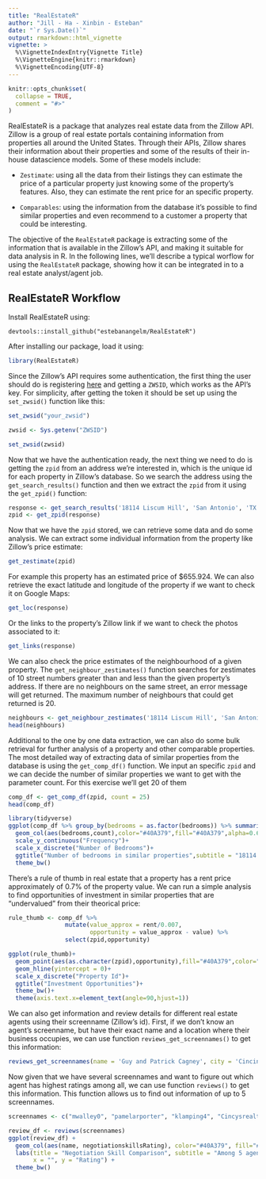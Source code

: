 ```yaml
---
title: "RealEstateR"
author: "Jill - Ha - Xinbin - Esteban"
date: "`r Sys.Date()`"
output: rmarkdown::html_vignette
vignette: >
  %\VignetteIndexEntry{Vignette Title}
  %\VignetteEngine{knitr::rmarkdown}
  %\VignetteEncoding{UTF-8}
---
```


```r
knitr::opts_chunk$set(
  collapse = TRUE,
  comment = "#>"
)
```

RealEstateR is a package that analyzes real estate data from the Zillow API. Zillow is a group of real estate portals containing information from properties all around the United States. Through their APIs, Zillow shares their information about their properties and some of the results of their in-house datascience models. Some of these models include:

- `Zestimate`: using all the data from their listings they can estimate the price of a particular property just knowing some of the property's features. Also, they can estimate the rent price for an specific property.

- `Comparables`: using the information from the database it's possible to find similar properties and even recommend to a customer a property that could be interesting.

The objective of the `RealEstateR` package is extracting some of the information that is available in the Zillow's API, and making it suitable for data analysis in R. In the following lines, we'll describe a typical worflow for using the `RealEstateR` package, showing how it can be integrated in to a real estate analyst/agent job.

## RealEstateR Workflow

Install RealEstateR using:

```
devtools::install_github("estebanangelm/RealEstateR")
```

After installing our package, load it using:

```r
library(RealEstateR)
```

Since the Zillow's API requires some authentication, the first thing the user should do is registering [here](http://www.zillow.com/webservice/Registration.htm) and getting a `ZWSID`, which works as the API's key. For simplicity, after getting the token it should be set up using the `set_zwsid()` function like this:

```r
set_zwsid("your_zwsid")
```

```r
zwsid <- Sys.getenv("ZWSID")
```

```r
set_zwsid(zwsid)
```

Now that we have the authentication ready, the next thing we need to do is getting the `zpid` from an address we're interested in, which is the unique id for each property in Zillow's database. So we search the address using the `get_search_results()` function and then we extract the `zpid` from it using the `get_zpid()` function:

```r
response <- get_search_results('18114 Liscum Hill', 'San Antonio', 'TX')
zpid <- get_zpid(response)
```


Now that we have the `zpid` stored, we can retrieve some data and do some analysis. We can extract some individual information from the property like Zillow's price estimate:

```r
get_zestimate(zpid)
```

For example this property has an estimated price of $655.924. We can also retrieve the exact latitude and longitude of the property if we want to check it on Google Maps:

```r
get_loc(response)
```

Or the links to the property's Zillow link if we want to check the photos associated to it:

```r
get_links(response)
```

We can also check the price estimates of the neighbourhood of a given property. The `get_neighbour_zestimates()` function searches for zestimates of 10 street numbers greater than and less than the given property's address. If there are no neighbours on the same street, an error message will get returned. The maximum number of neighbours that could get returned is 20.

```r
neighbours <- get_neighbour_zestimates('18114 Liscum Hill', 'San Antonio', 'TX')
head(neighbours)
```


Additional to the one by one data extraction, we can also do some bulk retrieval for further analysis of a property and other comparable properties. The most detailed way of extracting data of similar properties from the database is using the `get_comp_df()` function. We input an specific `zpid` and we can decide the number of similar properties we want to get with the parameter count. For this exercise we'll get 20 of them

```r
comp_df <- get_comp_df(zpid, count = 25)
head(comp_df)
```

```r
library(tidyverse)
ggplot(comp_df %>% group_by(bedrooms = as.factor(bedrooms)) %>% summarize(count = n()))+
  geom_col(aes(bedrooms,count),color="#40A379",fill="#40A379",alpha=0.6)+
  scale_y_continuous("Frequency")+
  scale_x_discrete("Number of Bedrooms")+
  ggtitle("Number of bedrooms in similar properties",subtitle = "18114 Liscum Hill San Antonio, TX")+
  theme_bw()
```

There's a rule of thumb in real estate that a property has a rent price approximately of 0.7% of the property value. We can run a simple analysis to find opportunities of investment in similar properties that are "undervalued" from their theorical price:

```r
rule_thumb <- comp_df %>% 
                mutate(value_approx = rent/0.007,
                       opportunity = value_approx - value) %>% 
                select(zpid,opportunity)

ggplot(rule_thumb)+
  geom_point(aes(as.character(zpid),opportunity),fill="#40A379",color="#40A379")+
  geom_hline(yintercept = 0)+
  scale_x_discrete("Property Id")+
  ggtitle("Investment Opportunities")+
  theme_bw()+
  theme(axis.text.x=element_text(angle=90,hjust=1))
```

We can also get information and review details for different real estate agents using their screenname (Zillow's id). First, if we don't know an agent's screenname, but have their exact name and a location where their business occupies, we can use function `reviews_get_screennames()` to get this information:

```r
reviews_get_screennames(name = 'Guy and Patrick Cagney', city = 'Cincinnati', state = 'OH')
```

Now given that we have several screennames and want to figure out which agent has highest ratings among all, we can use function `reviews()` to get this information. This function allows us to find out information of up to 5 screennames. 

```r
screennames <- c("mwalley0", "pamelarporter", "klamping4", "Cincysrealtor", "Guy24") 

review_df <- reviews(screennames)
ggplot(review_df) +
  geom_col(aes(name, negotiationskillsRating), color="#40A379", fill="#40A379", alpha=0.6) + 
  labs(title = "Negotiation Skill Comparison", subtitle = "Among 5 agents in Cincinnati, OH", caption = "Data from Zillow.com",  
       x = "", y = "Rating") + 
  theme_bw()
```
